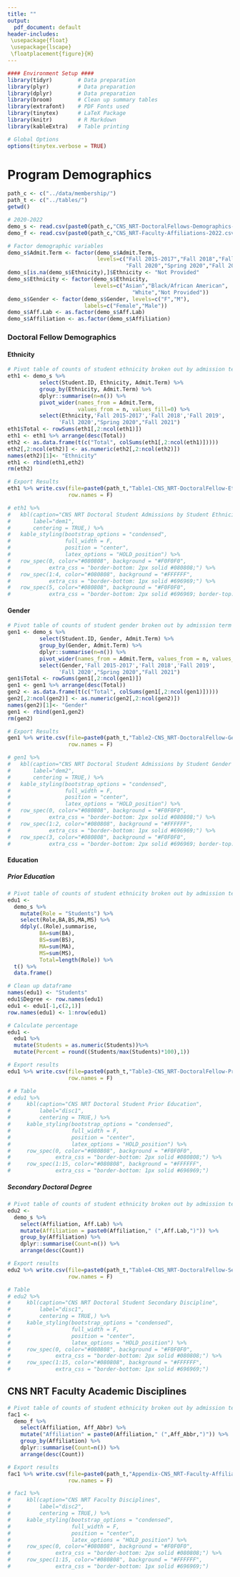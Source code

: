 ```yaml
---
title: ""
output: 
  pdf_document: default
header-includes:
 \usepackage{float}
 \usepackage{lscape}
 \floatplacement{figure}{H}
---
```


```r
#### Environment Setup #### 
library(tidyr)        # Data preparation
library(plyr)         # Data preparation
library(dplyr)        # Data preparation
library(broom)        # Clean up summary tables
library(extrafont)    # PDF Fonts used
library(tinytex)      # LaTeX Package
library(knitr)        # R Markdown
library(kableExtra)   # Table printing

# Global Options
options(tinytex.verbose = TRUE)
```

# Program Demographics

```r
path_c <- c("../data/membership/")
path_t <- c("../tables/")
getwd()

# 2020-2022
demo_s <- read.csv(paste0(path_c,"CNS_NRT-DoctoralFellows-Demographics-2024.csv"), header=T)
demo_f <- read.csv(paste0(path_c,"CNS_NRT-Faculty-Affiliations-2022.csv"), header=T)

# Factor demographic variables
demo_s$Admit.Term <- factor(demo_s$Admit.Term, 
                            levels=c("Fall 2015-2017","Fall 2018","Fall 2019",
                                     "Fall 2020","Spring 2020","Fall 2021"))
demo_s[is.na(demo_s$Ethnicity),]$Ethnicity <- "Not Provided"
demo_s$Ethnicity <- factor(demo_s$Ethnicity,
                           levels=c("Asian","Black/African American",
                                       "White","Not Provided"))
demo_s$Gender <- factor(demo_s$Gender, levels=c("F","M"), 
                        labels=c("Female","Male"))
demo_s$Aff.Lab <- as.factor(demo_s$Aff.Lab)
demo_s$Affiliation <- as.factor(demo_s$Affiliation)
```

### Doctoral Fellow Demographics

#### Ethnicity
```r
# Pivot table of counts of student ethnicity broken out by admission term
eth1 <- demo_s %>%
          select(Student.ID, Ethnicity, Admit.Term) %>%
          group_by(Ethnicity, Admit.Term) %>% 
          dplyr::summarise(n=n()) %>%
          pivot_wider(names_from = Admit.Term, 
                      values_from = n, values_fill=0) %>% 
          select(Ethnicity,'Fall 2015-2017','Fall 2018','Fall 2019',
                'Fall 2020',"Spring 2020","Fall 2021") 
eth1$Total <- rowSums(eth1[,2:ncol(eth1)])
eth1 <- eth1 %>% arrange(desc(Total))
eth2 <- as.data.frame(t(c("Total", colSums(eth1[,2:ncol(eth1)]))))
eth2[,2:ncol(eth2)] <- as.numeric(eth2[,2:ncol(eth2)])
names(eth2)[1]<- "Ethnicity"
eth1 <- rbind(eth1,eth2)
rm(eth2)

# Export Results
eth1 %>% write.csv(file=paste0(path_t,"Table1-CNS_NRT-DoctoralFellow-EthnicityCounts.csv"),
                   row.names = F)

# eth1 %>% 
#   kbl(caption="CNS NRT Doctoral Student Admissions by Student Ethnicity and Admission Term", 
#       label="dem1",
#       centering = TRUE,) %>%
#   kable_styling(bootstrap_options = "condensed",
#                 full_width = F,
#                 position = "center",
#                 latex_options = "HOLD_position") %>% 
#   row_spec(0, color="#080808", background = "#F0F0F0",
#            extra_css = "border-bottom: 2px solid #080808;") %>% 
#   row_spec(1:4, color="#080808", background = "#FFFFFF",
#            extra_css = "border-bottom: 1px solid #696969;") %>%
#   row_spec(5, color="#080808", background = "#F0F0F0",
#            extra_css = "border-bottom: 2px solid #696969; border-top: 2px solid #696969;")
```


#### Gender
```r
# Pivot table of counts of student gender broken out by admission term
gen1 <- demo_s %>%
          select(Student.ID, Gender, Admit.Term) %>%
          group_by(Gender, Admit.Term) %>% 
          dplyr::summarise(n=n()) %>%
          pivot_wider(names_from = Admit.Term, values_from = n, values_fill=0) %>% 
          select(Gender,'Fall 2015-2017','Fall 2018','Fall 2019',
                'Fall 2020',"Spring 2020","Fall 2021") 
gen1$Total <- rowSums(gen1[,2:ncol(gen1)])
gen1 <- gen1 %>% arrange(desc(Total))
gen2 <- as.data.frame(t(c("Total", colSums(gen1[,2:ncol(gen1)]))))
gen2[,2:ncol(gen2)] <- as.numeric(gen2[,2:ncol(gen2)])
names(gen2)[1]<- "Gender"
gen1 <- rbind(gen1,gen2)
rm(gen2)

# Export Results
gen1 %>% write.csv(file=paste0(path_t,"Table2-CNS_NRT-DoctoralFellow-GenderCounts.csv"),
                   row.names = F)

# gen1 %>% 
#   kbl(caption="CNS NRT Doctoral Student Admissions by Student Gender and Admission Term", 
#       label="dem2",
#       centering = TRUE,) %>%
#   kable_styling(bootstrap_options = "condensed",
#                 full_width = F,
#                 position = "center",
#                 latex_options = "HOLD_position") %>% 
#   row_spec(0, color="#080808", background = "#F0F0F0",
#            extra_css = "border-bottom: 2px solid #080808;") %>% 
#   row_spec(1:2, color="#080808", background = "#FFFFFF",
#            extra_css = "border-bottom: 1px solid #696969;") %>%
#   row_spec(3, color="#080808", background = "#F0F0F0",
#            extra_css = "border-bottom: 2px solid #696969; border-top: 2px solid #696969;")
```

#### Education

##### Prior Education

```r
# Pivot table of counts of student ethnicity broken out by admission term
edu1 <- 
  demo_s %>%
    mutate(Role = "Students") %>%
    select(Role,BA,BS,MA,MS) %>% 
    ddply(.(Role),summarise,
          BA=sum(BA),
          BS=sum(BS),
          MA=sum(MA),
          MS=sum(MS),
          Total=length(Role)) %>%
  t() %>%
  data.frame()

# Clean up dataframe
names(edu1) <- "Students"
edu1$Degree <- row.names(edu1)
edu1 <- edu1[-1,c(2,1)]
row.names(edu1) <- 1:nrow(edu1)    

# Calculate percentage 
edu1 <-
  edu1 %>%
  mutate(Students = as.numeric(Students))%>%
  mutate(Percent = round((Students/max(Students)*100),1))

# Export results
edu1 %>% write.csv(file=paste0(path_t,"Table3-CNS_NRT-DoctoralFellow-PriorEducation.csv"),
                   row.names = F)

# # Table
# edu1 %>%
#     kbl(caption="CNS NRT Doctoral Student Prior Education", 
#         label="disc1",
#         centering = TRUE,) %>%
#     kable_styling(bootstrap_options = "condensed",
#                   full_width = F,
#                   position = "center",
#                   latex_options = "HOLD_position") %>% 
#     row_spec(0, color="#080808", background = "#F0F0F0",
#              extra_css = "border-bottom: 2px solid #080808;") %>% 
#     row_spec(1:15, color="#080808", background = "#FFFFFF",
#              extra_css = "border-bottom: 1px solid #696969;")
```


##### Secondary Doctoral Degree

```r
# Pivot table of counts of student ethnicity broken out by admission term
edu2 <- 
  demo_s %>%
    select(Affiliation, Aff.Lab) %>%
    mutate(Affiliation = paste0(Affiliation," (",Aff.Lab,")")) %>%
    group_by(Affiliation) %>% 
    dplyr::summarise(Count=n()) %>%
    arrange(desc(Count))

# Export results
edu2 %>% write.csv(file=paste0(path_t,"Table4-CNS_NRT-DoctoralFellow-SecondProgram.csv"),
                   row.names = F)

# Table
# edu2 %>%
#     kbl(caption="CNS NRT Doctoral Student Secondary Discipline",
#         label="disc1",
#         centering = TRUE,) %>%
#     kable_styling(bootstrap_options = "condensed",
#                   full_width = F,
#                   position = "center",
#                   latex_options = "HOLD_position") %>%
#     row_spec(0, color="#080808", background = "#F0F0F0",
#              extra_css = "border-bottom: 2px solid #080808;") %>%
#     row_spec(1:15, color="#080808", background = "#FFFFFF",
#              extra_css = "border-bottom: 1px solid #696969;")
```

## CNS NRT Faculty Academic Disciplines

```r
# Pivot table of counts of student ethnicity broken out by admission term
fac1 <- 
  demo_f %>%
    select(Affiliation, Aff_Abbr) %>%
    mutate("Affiliation" = paste0(Affiliation," (",Aff_Abbr,")")) %>%
    group_by(Affiliation) %>% 
    dplyr::summarise(Count=n()) %>%
    arrange(desc(Count)) 

# Export results
fac1 %>% write.csv(file=paste0(path_t,"Appendix-CNS_NRT-Faculty-Affiliations.csv"),
                   row.names = F)

# fac1 %>%
#     kbl(caption="CNS NRT Faculty Disciplines", 
#         label="disc2",
#         centering = TRUE,) %>%
#     kable_styling(bootstrap_options = "condensed",
#                   full_width = F,
#                   position = "center",
#                   latex_options = "HOLD_position") %>% 
#     row_spec(0, color="#080808", background = "#F0F0F0",
#              extra_css = "border-bottom: 2px solid #080808;") %>% 
#     row_spec(1:15, color="#080808", background = "#FFFFFF",
#              extra_css = "border-bottom: 1px solid #696969;")
```
